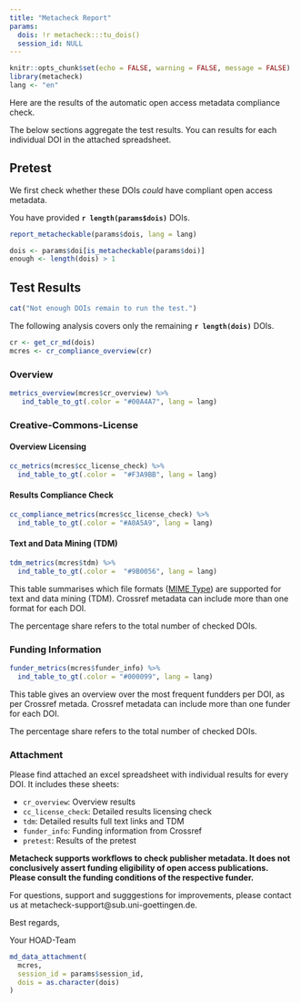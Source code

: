 ```yaml
---
title: "Metacheck Report"
params:
  dois: !r metacheck:::tu_dois()
  session_id: NULL
---
```


<!-- this file always has to be in sync with other language versions -->

```r
knitr::opts_chunk$set(echo = FALSE, warning = FALSE, message = FALSE)
library(metacheck)
lang <- "en"
```

Here are the results of the automatic open access metadata compliance check.

The below sections aggregate the test results.
You can results for each individual DOI in the attached spreadsheet.

## Pretest

We first check whether these DOIs *could* have compliant open access metadata.

You have provided **`r length(params$dois)`** DOIs.

```r
report_metacheckable(params$dois, lang = lang)
```

```r
dois <- params$doi[is_metacheckable(params$doi)]
enough <- length(dois) > 1
```

## Test Results

```r
cat("Not enough DOIs remain to run the test.")
```

The following analysis covers only the remaining **`r length(dois)`** DOIs.

```r
cr <- get_cr_md(dois)
mcres <- cr_compliance_overview(cr)
```


### Overview

```r
metrics_overview(mcres$cr_overview) %>%
   ind_table_to_gt(.color = "#00A4A7", lang = lang)
```

### Creative-Commons-License

#### Overview Licensing

```r
cc_metrics(mcres$cc_license_check) %>%
  ind_table_to_gt(.color =  "#F3A9BB", lang = lang)
```

#### Results Compliance Check

```r
cc_compliance_metrics(mcres$cc_license_check) %>%
  ind_table_to_gt(.color = "#A0A5A9", lang = lang)
```

#### Text and Data Mining (TDM)

```r
tdm_metrics(mcres$tdm) %>%
  ind_table_to_gt(.color =  "#9B0056", lang = lang)
```

This table summarises which file formats ([MIME
Type](https://developer.mozilla.org/en-US/docs/Web/HTTP/Basics_of_HTTP/MIME_types/Common_types)) are supported for text and data mining (TDM).
Crossref metadata can include more than one format for each DOI.

The percentage share refers to the total number of checked DOIs.


### Funding Information

```r
funder_metrics(mcres$funder_info) %>%
  ind_table_to_gt(.color = "#000099", lang = lang)
```

This table gives an overview over the most frequent fundders per DOI, as per Crossref metada.
Crossref metadata can include more than one funder for each DOI.

The percentage share refers to the total number of checked DOIs.


### Attachment 

Please find attached an excel spreadsheet with individual results for every DOI.
It includes these sheets:

- `cr_overview`: Overview results
- `cc_license_check`: Detailed results licensing check
- `tdm`: Detailed results full text links and TDM
- `funder_info`: Funding information from Crossref
- `pretest`: Results of the pretest

**Metacheck supports workflows to check publisher metadata.
It does not conclusively assert funding eligibility of open access publications.
Please consult the funding conditions of the respective funder.**

For questions, support and sugggestions for improvements, please contact us at metacheck-support@sub.uni-goettingen.de.

Best regards,

Your HOAD-Team

```r
md_data_attachment(
  mcres,
  session_id = params$session_id,
  dois = as.character(dois)
)
```

